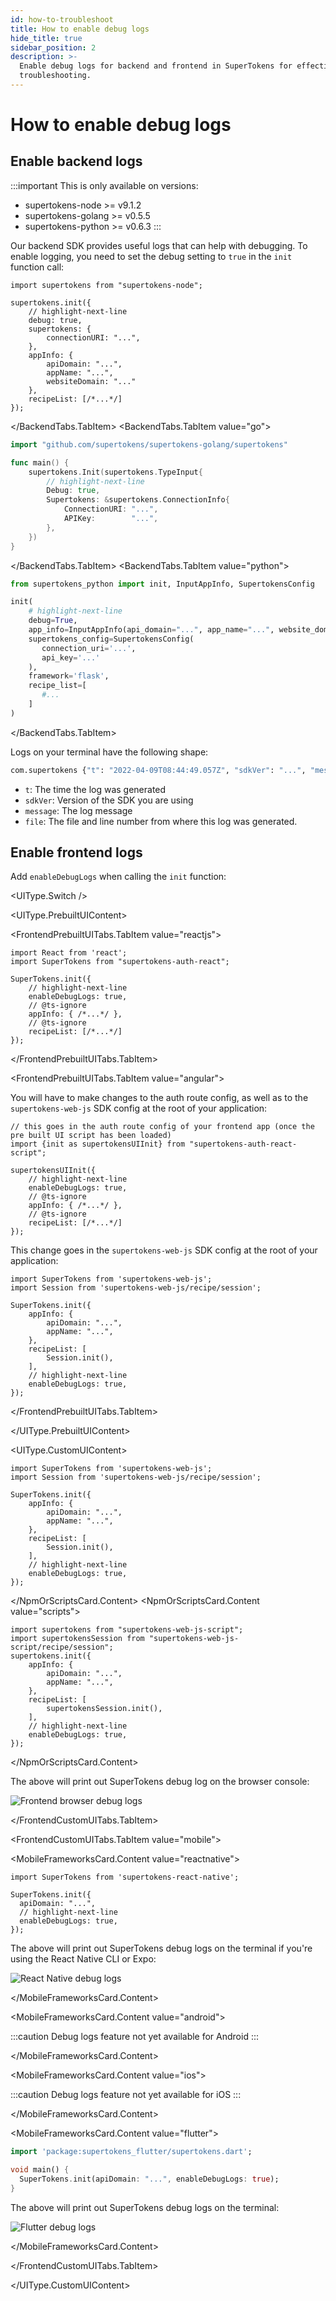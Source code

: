 ```yaml
---
id: how-to-troubleshoot
title: How to enable debug logs
hide_title: true
sidebar_position: 2
description: >-
  Enable debug logs for backend and frontend in SuperTokens for effective
  troubleshooting.
---
```



# How to enable debug logs

## Enable backend logs

:::important
This is only available on versions:
- supertokens-node >= v9.1.2
- supertokens-golang >= v0.5.5
- supertokens-python >= v0.6.3
:::

Our backend SDK provides useful logs that can help with debugging. To enable logging, you need to set the debug setting to `true` in the `init` function call:

<BackendTabs>
<BackendTabs.TabItem value="nodejs">

```tsx
import supertokens from "supertokens-node";

supertokens.init({
    // highlight-next-line
    debug: true,
    supertokens: {
        connectionURI: "...",
    },
    appInfo: {
        apiDomain: "...",
        appName: "...",
        websiteDomain: "..."
    },
    recipeList: [/*...*/]
});
```

</BackendTabs.TabItem>
<BackendTabs.TabItem value="go">

```go
import "github.com/supertokens/supertokens-golang/supertokens"

func main() {
    supertokens.Init(supertokens.TypeInput{
        // highlight-next-line
        Debug: true,
        Supertokens: &supertokens.ConnectionInfo{
            ConnectionURI: "...",
            APIKey:        "...",
        },
    })
}

```

</BackendTabs.TabItem>
<BackendTabs.TabItem value="python">

```python
from supertokens_python import init, InputAppInfo, SupertokensConfig

init(
    # highlight-next-line
    debug=True,
    app_info=InputAppInfo(api_domain="...", app_name="...", website_domain="..."),
    supertokens_config=SupertokensConfig(
       connection_uri='...',
       api_key='...'
    ),
    framework='flask', 
    recipe_list=[
       #...
    ]
)
```

</BackendTabs.TabItem>
</BackendTabs>

Logs on your terminal have the following shape:
```bash
com.supertokens {"t": "2022-04-09T08:44:49.057Z", "sdkVer": "...", "message": "Started SuperTokens with debug logging (supertokens.init called)", "file": "..."}
```

- `t`: The time the log was generated
- `sdkVer`: Version of the SDK you are using
- `message`: The log message
- `file`: The file and line number from where this log was generated.

## Enable frontend logs

Add `enableDebugLogs` when calling the `init` function:

<UIType.Switch />

<UIType.PrebuiltUIContent>

<FrontendPrebuiltUITabs>

<FrontendPrebuiltUITabs.TabItem value="reactjs">

```tsx
import React from 'react';
import SuperTokens from "supertokens-auth-react";

SuperTokens.init({
    // highlight-next-line
    enableDebugLogs: true,
    // @ts-ignore
    appInfo: { /*...*/ },
    // @ts-ignore
    recipeList: [/*...*/]
});
```

</FrontendPrebuiltUITabs.TabItem>

<FrontendPrebuiltUITabs.TabItem value="angular">

You will have to make changes to the auth route config, as well as to the `supertokens-web-js` SDK config at the root of your application:

```tsx
// this goes in the auth route config of your frontend app (once the pre built UI script has been loaded)
import {init as supertokensUIInit} from "supertokens-auth-react-script";

supertokensUIInit({
    // highlight-next-line
    enableDebugLogs: true,
    // @ts-ignore
    appInfo: { /*...*/ },
    // @ts-ignore
    recipeList: [/*...*/]
});
```

This change goes in the `supertokens-web-js` SDK config at the root of your application:

```tsx
import SuperTokens from 'supertokens-web-js';
import Session from 'supertokens-web-js/recipe/session';

SuperTokens.init({
    appInfo: {
        apiDomain: "...",
        appName: "...",
    },
    recipeList: [
        Session.init(),
    ],
    // highlight-next-line
    enableDebugLogs: true,
});
```

</FrontendPrebuiltUITabs.TabItem>

</FrontendPrebuiltUITabs>

</UIType.PrebuiltUIContent>

<UIType.CustomUIContent>

<FrontendCustomUITabs>
<FrontendCustomUITabs.TabItem value="web">

<NpmOrScriptsCard>
<NpmOrScriptsCard.Content value="npm">

```tsx
import SuperTokens from 'supertokens-web-js';
import Session from 'supertokens-web-js/recipe/session';

SuperTokens.init({
    appInfo: {
        apiDomain: "...",
        appName: "...",
    },
    recipeList: [
        Session.init(),
    ],
    // highlight-next-line
    enableDebugLogs: true,
});
```

</NpmOrScriptsCard.Content>
<NpmOrScriptsCard.Content value="scripts">

```tsx
import supertokens from "supertokens-web-js-script";
import supertokensSession from "supertokens-web-js-script/recipe/session";
supertokens.init({
    appInfo: {
        apiDomain: "...",
        appName: "...",
    },
    recipeList: [
        supertokensSession.init(),
    ],
    // highlight-next-line
    enableDebugLogs: true,
});
```

</NpmOrScriptsCard.Content>
</NpmOrScriptsCard>

The above will print out SuperTokens debug log on the browser console:

<img src="/img/front-debug-logs.png" alt="Frontend browser debug logs" />

</FrontendCustomUITabs.TabItem>

<FrontendCustomUITabs.TabItem value="mobile">

<MobileFrameworksCard>

<MobileFrameworksCard.Content value="reactnative">

```tsx
import SuperTokens from 'supertokens-react-native';

SuperTokens.init({
  apiDomain: "...",
  // highlight-next-line
  enableDebugLogs: true,
});
```

The above will print out SuperTokens debug logs on the terminal if you're using the React Native CLI or Expo:

<img src="/img/react-native-debug-logs.png" alt="React Native debug logs" />

</MobileFrameworksCard.Content>


<MobileFrameworksCard.Content value="android">

:::caution
Debug logs feature not yet available for Android
:::

</MobileFrameworksCard.Content>

<MobileFrameworksCard.Content value="ios">

:::caution
Debug logs feature not yet available for iOS
:::

</MobileFrameworksCard.Content>

<MobileFrameworksCard.Content value="flutter">

```dart
import 'package:supertokens_flutter/supertokens.dart';

void main() {
  SuperTokens.init(apiDomain: "...", enableDebugLogs: true);
}
```

The above will print out SuperTokens debug logs on the terminal:

<img src="/img/flutter-debug-logs.png" alt="Flutter debug logs" />

</MobileFrameworksCard.Content>

</MobileFrameworksCard>

</FrontendCustomUITabs.TabItem>

</FrontendCustomUITabs>

</UIType.CustomUIContent>
